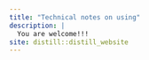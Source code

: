 ```yaml
---
title: "Technical notes on using"
description: | 
  You are welcome!!!
site: distill::distill_website
---
```

